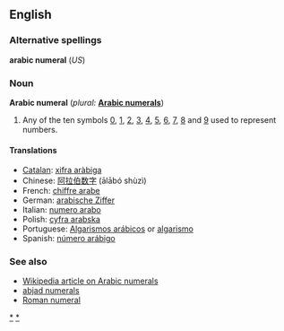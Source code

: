 ==English==

===Alternative spellings===
'''arabic numeral''' (''US'')

===Noun===
'''Arabic numeral'''  (''plural:'' '''[[Arabic numerals]]''')
# {{arithmetic}} Any of the ten symbols [[0]], [[1]], [[2]], [[3]], [[4]], [[5]], [[6]], [[7]], [[8]] and [[9]] used to represent numbers.  

====Translations====
*[[Catalan]]: [[xifra aràbiga]] {{f}}
*Chinese: [[阿拉伯数字]] (ālābó shùzì)
*French: [[chiffre arabe]] {{m}}
*German: [[arabische Ziffer]] {{f}}
*Italian: [[numero arabo]] {{m}}
*Polish: [[cyfra arabska]] {{f}}
*Portuguese: [[Algarismos arábicos]] or [[algarismo]] {{m}}
*Spanish: [[número arábigo]] {{m}}

===See also===
*[[w:Arabic Numerals|Wikipedia article on Arabic numerals]]
*[[abjad numerals]]
*[[Roman numeral]]

[[Category:Arabic numerals|*]]
[[Category:Arabic digits|*]]